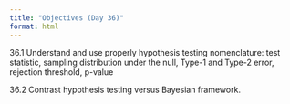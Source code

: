 ```yaml
---
title: "Objectives (Day 36)"
format: html
---
```


36.1 Understand and use properly hypothesis testing nomenclature: test statistic, sampling distribution under the null, Type-1 and Type-2 error, rejection threshold, p-value

36.2 Contrast hypothesis testing versus Bayesian framework. 
